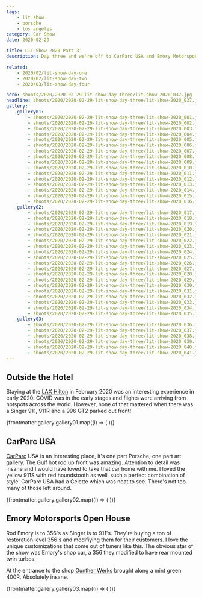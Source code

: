 ```yaml
---
tags:
    - lit show
    - porsche
    - los angeles
category: Car Show
date: 2020-02-29

title: LIT Show 2020 Part 3
description: Day three and we're off to CarParc USA and Emory Motorsports. I got to shoot a Singer 911 as well!

related:
    - 2020/02/lit-show-day-one
    - 2020/02/lit-show-day-two
    - 2020/03/lit-show-day-four

hero: shoots/2020/2020-02-29-lit-show-day-three/lit-show-2020_037.jpg
headline: shoots/2020/2020-02-29-lit-show-day-three/lit-show-2020_037.jpg
gallery:
    gallery01:
        - shoots/2020/2020-02-29-lit-show-day-three/lit-show-2020_001.jpg
        - shoots/2020/2020-02-29-lit-show-day-three/lit-show-2020_002.jpg
        - shoots/2020/2020-02-29-lit-show-day-three/lit-show-2020_003.jpg
        - shoots/2020/2020-02-29-lit-show-day-three/lit-show-2020_004.jpg
        - shoots/2020/2020-02-29-lit-show-day-three/lit-show-2020_005.jpg
        - shoots/2020/2020-02-29-lit-show-day-three/lit-show-2020_006.jpg
        - shoots/2020/2020-02-29-lit-show-day-three/lit-show-2020_007.jpg
        - shoots/2020/2020-02-29-lit-show-day-three/lit-show-2020_008.jpg
        - shoots/2020/2020-02-29-lit-show-day-three/lit-show-2020_009.jpg
        - shoots/2020/2020-02-29-lit-show-day-three/lit-show-2020_010.jpg
        - shoots/2020/2020-02-29-lit-show-day-three/lit-show-2020_011.jpg
        - shoots/2020/2020-02-29-lit-show-day-three/lit-show-2020_012.jpg
        - shoots/2020/2020-02-29-lit-show-day-three/lit-show-2020_013.jpg
        - shoots/2020/2020-02-29-lit-show-day-three/lit-show-2020_014.jpg
        - shoots/2020/2020-02-29-lit-show-day-three/lit-show-2020_015.jpg
        - shoots/2020/2020-02-29-lit-show-day-three/lit-show-2020_016.jpg
    gallery02:
        - shoots/2020/2020-02-29-lit-show-day-three/lit-show-2020_017.jpg
        - shoots/2020/2020-02-29-lit-show-day-three/lit-show-2020_018.jpg
        - shoots/2020/2020-02-29-lit-show-day-three/lit-show-2020_019.jpg
        - shoots/2020/2020-02-29-lit-show-day-three/lit-show-2020_020.jpg
        - shoots/2020/2020-02-29-lit-show-day-three/lit-show-2020_021.jpg
        - shoots/2020/2020-02-29-lit-show-day-three/lit-show-2020_022.jpg
        - shoots/2020/2020-02-29-lit-show-day-three/lit-show-2020_023.jpg
        - shoots/2020/2020-02-29-lit-show-day-three/lit-show-2020_024.jpg
        - shoots/2020/2020-02-29-lit-show-day-three/lit-show-2020_025.jpg
        - shoots/2020/2020-02-29-lit-show-day-three/lit-show-2020_026.jpg
        - shoots/2020/2020-02-29-lit-show-day-three/lit-show-2020_027.jpg
        - shoots/2020/2020-02-29-lit-show-day-three/lit-show-2020_028.jpg
        - shoots/2020/2020-02-29-lit-show-day-three/lit-show-2020_029.jpg
        - shoots/2020/2020-02-29-lit-show-day-three/lit-show-2020_030.jpg
        - shoots/2020/2020-02-29-lit-show-day-three/lit-show-2020_031.jpg
        - shoots/2020/2020-02-29-lit-show-day-three/lit-show-2020_032.jpg
        - shoots/2020/2020-02-29-lit-show-day-three/lit-show-2020_033.jpg
        - shoots/2020/2020-02-29-lit-show-day-three/lit-show-2020_034.jpg
        - shoots/2020/2020-02-29-lit-show-day-three/lit-show-2020_035.jpg
    gallery03:
        - shoots/2020/2020-02-29-lit-show-day-three/lit-show-2020_036.jpg
        - shoots/2020/2020-02-29-lit-show-day-three/lit-show-2020_037.jpg
        - shoots/2020/2020-02-29-lit-show-day-three/lit-show-2020_038.jpg
        - shoots/2020/2020-02-29-lit-show-day-three/lit-show-2020_039.jpg
        - shoots/2020/2020-02-29-lit-show-day-three/lit-show-2020_040.jpg
        - shoots/2020/2020-02-29-lit-show-day-three/lit-show-2020_041.jpg
---
```



## Outside the Hotel

Staying at the [LAX Hilton](https://www.hilton.com/en/hotels/laxahhh-hilton-los-angeles-airport/) in February 2020 was an interesting experience in early 2020. COVID was in the early stages and flights were arriving from hotspots across the world. However, none of that mattered when there was a Singer 911, 911R and a 996
GT2 parked out front!

<Gallery>
    <Grid>
        {frontmatter.gallery.gallery01.map((i) => (
            <GridImage>
                <Picture src={i} />
            </GridImage>
        ))}
    </Grid>
</Gallery>

## CarParc USA

[CarParc](https://carparcusa.com/) USA is an interesting place, it's one part Porsche, one part art gallery. The Gulf hot rod up front was amazing. Attention to detail was insane and I would have loved to take that car home with me. I loved the yellow 911S with red houndstooth as well, such a perfect combination of style. CarParc USA had a Celette which was neat to see. There's not too many of those left around.

<Gallery>
    <Grid>
        {frontmatter.gallery.gallery02.map((i) => (
            <GridImage>
                <Picture src={i} />
            </GridImage>
        ))}
    </Grid>
</Gallery>


## Emory Motorsports Open House

Rod Emory is to 356's as Singer is to 911's. They're buying a ton of restoration level 356's and modifiying them for their customers. I love the unique customizations that come out of tuners like this. The obvious star of the show was Emory's shop car, a 356 they modified to have rear mounted twin turbos.

At the entrance to the shop [Gunther Werks](https://www.guntherwerks.com/) brought along a mint green 400R. Absolutely insane.

<Gallery>
    <Grid>
        {frontmatter.gallery.gallery03.map((i) => (
            <GridImage>
                <Picture src={i} />
            </GridImage>
        ))}
    </Grid>
</Gallery>

